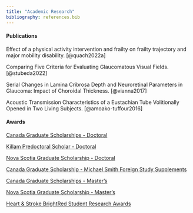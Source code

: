 ```yaml
---
title: "Academic Research"
bibliography: references.bib
---
```


#### Publications

Effect of a physical activity intervention and frailty on frailty trajectory and major mobility disability. [@quach2022a]

Comparing Five Criteria for Evaluating Glaucomatous Visual Fields. [@stubeda2022]

Serial Changes in Lamina Cribrosa Depth and Neuroretinal Parameters in Glaucoma: Impact of Choroidal Thickness. [@vianna2017]

Acoustic Transmission Characteristics of a Eustachian Tube Volitionally Opened in Two Living Subjects. [@amoako-tuffour2016]

#### Awards

[Canada Graduate Scholarships - Doctoral](https://www.nserc-crsng.gc.ca/students-etudiants/pg-cs/cgsd-bescd_eng.asp)

[Killam Predoctoral Scholar - Doctoral](https://killamlaureates.ca/)

[Nova Scotia Graduate Scholarship - Doctoral](https://www.dal.ca/faculty/gradstudies/finance-your-studies/scholarships-bursaries/nsgs-doctoral.html)

[Canada Graduate Scholarship - Michael Smith Foreign Study Supplements](https://www.nserc-crsng.gc.ca/Students-Etudiants/PG-CS/CGSForeignStudy-BESCEtudeEtranger_eng.asp)

[Canada Graduate Scholarships - Master's](https://www.nserc-crsng.gc.ca/students-etudiants/pg-cs/cgsm-bescm_eng.asp)

[Nova Scotia Graduate Scholarship - Master's](https://www.dal.ca/academics/programs/graduate/environmental-studies/funding-support/department-support/NSScholarship.html)

[Heart & Stroke BrightRed Student Research Awards](https://heartstrokeprod.azureedge.net/-/media/research/docs/2022-2023/brightred-student-research-award-guidelines.ashx?la=en&rev=2e21675606ad4053badec37e268c4e00)
